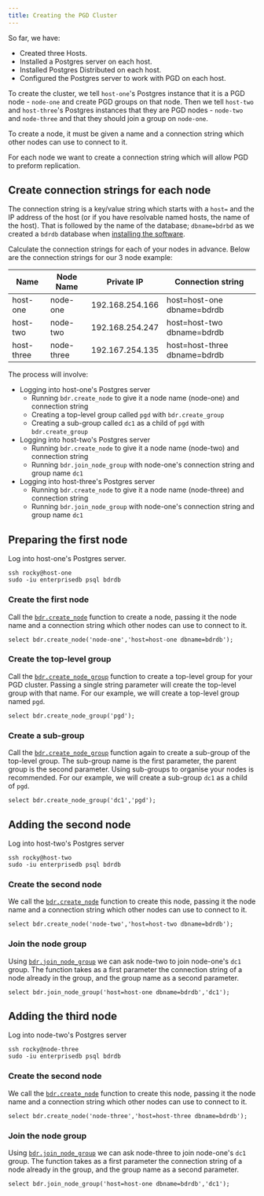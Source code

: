 ```yaml
---
title: Creating the PGD Cluster
---
```


So far, we have:

* Created three Hosts.
* Installed a Postgres server on each host.
* Installed Postgres Distributed on each host.
* Configured the Postgres server to work with PGD on each host.

To create the cluster, we tell `host-one`'s Postgres instance that it is a PGD node - `node-one` and create PGD groups on that node.
Then we tell `host-two` and `host-three`'s Postgres instances that they are PGD nodes - `node-two` and `node-three` and that they should join a group on `node-one`.

To create a node, it must be given a name and a connection string which other nodes can use to connect to it.

For each node we want to create a connection string which will allow PGD to preform replication.

## Create connection strings for each node

The connection string is a key/value string which starts with a `host=` and the IP address of the host (or if you have resolvable named hosts, the name of the host).
That is followed by the name of the database; `dbname=bdrbd` as we created a `bdrdb` database when [installing the software](04-installing-software).

Calculate the connection strings for each of your nodes in advance. 
Below are the connection strings for our 3 node example:

| Name       | Node Name  | Private IP      | Connection string              |
| ---------- | ---------- | --------------- | ------------------------------ |
| host-one   | node-one   | 192.168.254.166 | host=host-one dbname=bdrdb     |
| host-two   | node-two   | 192.168.254.247 | host=host-two dbname=bdrdb     |
| host-three | node-three | 192.167.254.135 | host=host-three dbname=bdrdb   |

The process will involve:

* Logging into host-one's Postgres server
  * Running `bdr.create_node` to give it a node name (node-one) and connection string
  * Creating a top-level group called `pgd` with `bdr.create_group`
  * Creating a sub-group called `dc1` as a child of `pgd` with `bdr.create_group`
* Logging into host-two's Postgres server
  * Running `bdr.create_node` to give it a node name (node-two) and connection string
  * Running `bdr.join_node_group` with node-one's connection string and group name `dc1`
* Logging into host-three's Postgres server
  * Running `bdr.create_node` to give it a node name (node-three) and connection string
  * Running `bdr.join_node_group` with node-one's connection string and group name `dc1`


## Preparing the first node 

Log into host-one's Postgres server.

```
ssh rocky@host-one
sudo -iu enterprisedb psql bdrdb
```

### Create the first node

Call the [`bdr.create_node`](/pgd/latest/reference/nodes-management-interfaces#bdrcreate_node) function to create a node, passing it the node name and a connection string which other nodes can use to connect to it.

```
select bdr.create_node('node-one','host=host-one dbname=bdrdb');
```

### Create the top-level group

Call the [`bdr.create_node_group`](/pgd/latest/reference/nodes-management-interfaces#bdrcreate_node_group) function to create a top-level group for your PGD cluster. Passing a single string parameter will create the top-level group with that name. For our example, we will create a top-level group named `pgd`.

```
select bdr.create_node_group('pgd');
```

### Create a sub-group

Call the [`bdr.create_node_group`](/pgd/latest/reference/nodes-management-interfaces#bdrcreate_node_group) function again to create a sub-group of the top-level group. The sub-group name is the first parameter, the parent group is the second parameter. Using sub-groups to organise your nodes is recommended. For our example, we will create a sub-group `dc1` as a child of `pgd`.

```
select bdr.create_node_group('dc1','pgd');
```

## Adding the second node

Log into host-two's Postgres server

```
ssh rocky@host-two
sudo -iu enterprisedb psql bdrdb
```

### Create the second node

We call the [`bdr.create_node`](/pgd/latest/reference/nodes-management-interfaces#bdrcreate_node) function to create this node, passing it the node name and a connection string which other nodes can use to connect to it.

```
select bdr.create_node('node-two','host=host-two dbname=bdrdb');
```

### Join the node group

Using [`bdr.join_node_group`](/pgd/latest/reference/nodes-management-interfaces#bdrjoin_node_group) we can ask node-two to join node-one's `dc1` group. The function takes as a first parameter the connection string of a node already in the group, and the group name as a second parameter.

```
select bdr.join_node_group('host=host-one dbname=bdrdb','dc1');
```

## Adding the third node

Log into node-two's Postgres server

```
ssh rocky@node-three
sudo -iu enterprisedb psql bdrdb
```

### Create the second node

We call the [`bdr.create_node`](/pgd/latest/reference/nodes-management-interfaces#bdrcreate_node) function to create this node, passing it the node name and a connection string which other nodes can use to connect to it.

```
select bdr.create_node('node-three','host=host-three dbname=bdrdb');
```

### Join the node group

Using [`bdr.join_node_group`](/pgd/latest/reference/nodes-management-interfaces#bdrjoin_node_group) we can ask node-three to join node-one's `dc1` group. The function takes as a first parameter the connection string of a node already in the group, and the group name as a second parameter.

```
select bdr.join_node_group('host=host-one dbname=bdrdb','dc1');
```


